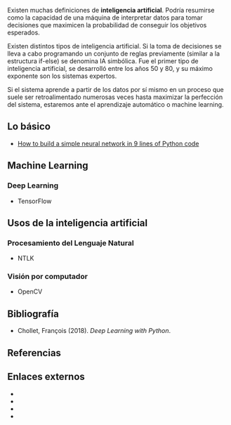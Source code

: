 {{header|1=Inteligencia artificial}}

Existen muchas definiciones de '''inteligencia artificial'''. Podría resumirse como la capacidad de una máquina de interpretar datos para tomar decisiones que maximicen la probabilidad de conseguir los objetivos esperados.

Existen distintos tipos de inteligencia artificial. Si la toma de decisiones se lleva a cabo programando un conjunto de reglas previamente (similar a la estructura if-else) se denomina IA simbólica. Fue el primer tipo de inteligencia artificial, se desarrolló entre los años 50 y 80, y su máximo exponente son los sistemas expertos.

Si el sistema aprende a partir de los datos por sí mismo en un proceso que suele ser retroalimentado numerosas veces hasta maximizar la perfección del sistema, estaremos ante el aprendizaje automático o machine learning.

== Lo básico ==

* [https://medium.com/technology-invention-and-more/how-to-build-a-simple-neural-network-in-9-lines-of-python-code-cc8f23647ca1 How to build a simple neural network in 9 lines of Python code]

== Machine Learning ==



=== Deep Learning ===

* TensorFlow

== Usos de la inteligencia artificial ==

=== Procesamiento del Lenguaje Natural === 

* NTLK

<!--

 Procesamiento del Lenguaje Natural https://www.youtube.com/watch?v=kKe4M4iSclc
Se conoce como Procesamiento del Lenguaje Natural (en inglés Natural Language Processing) a un campo de la informática y la lingüística que consiste en analizar textos para extraer información y en ocasiones generar otros textos distintos. Un ejemplo muy conocido puede ser el de traducción automática de textos. Se han hecho avances en los últimos años usando sobre todo aproximaciones estadísticas, pero es un campo al que le queda todavía mucho recorrido.

El vídeo es una presentación de la biblioteca NLTK para procesamiento del lenguaje natural con Python. En muy pocas líneas consigue crear un rudimentario clasificador de spam, calculando la frecuencia de aparición de palabras.

Bibliotecas

    Natural Language Toolkit para Python http://www.nltk.org/

Cursos

    Stanford https://www.coursera.org/nlp/class/index
    
    -->

=== Visión por computador ===

* OpenCV

<!--
 Procesamiento de Imágenes
El procesamiento de imágenes (en inglés Image processing) consiste en aplicar técnicas automáticas de análisis de imagen mediante computador. Un ejemplo conocido puede ser la detección y lectura de matrículas automática de un radar de tráfico al momento de tomar la fotografía.

Bibliotecas

    OpenCV http://opencv.willowgarage.com/wiki/Welcome
    
    -->


== Bibliografía ==

* Chollet, François (2018). ''Deep Learning with Python''.

== Referencias ==
{{reflist}}
{{reflist-end}}

== Enlaces externos ==

* {{wikipedia|1=es|2=Inteligencia_artificial}}
* {{wikipedia|1=en|2=Artificial_Intelligence}}
* {{wikipedia|1=en|2=Open-source_robotics}}
* {{wikipedia|1=en|2=Category:Bipedal_humanoid_robots}}

{{futuro}}
{{footer}}
